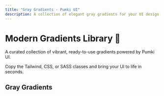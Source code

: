 ```yaml
---
title: "Gray Gradients - Pumki UI"
description: A collection of elegant gray gradients for your UI design needs.
---
```



# Modern Gradients Library 🎨

A curated collection of vibrant, ready-to-use gradients powered by Pumki UI.

<Callout>Copy the Tailwind, CSS, or SASS classes and bring your UI to life in seconds.</Callout>

## Gray Gradients

<div>
  <GradientList category="Gray" />
</div>